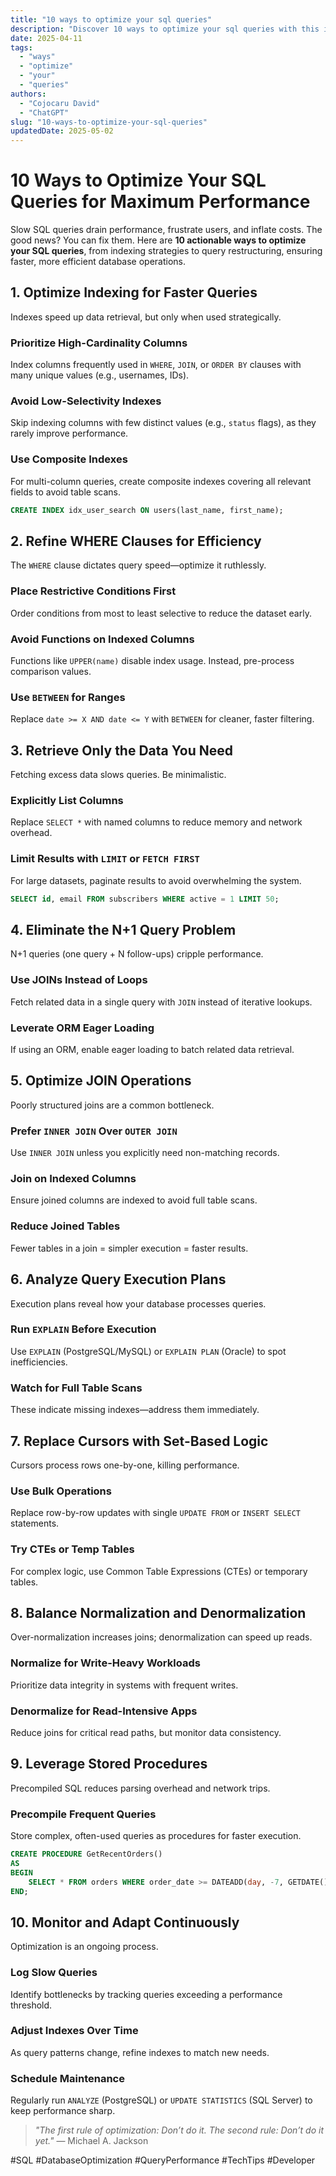 ```yaml
---
title: "10 ways to optimize your sql queries"
description: "Discover 10 ways to optimize your sql queries with this in-depth guide, providing actionable insights and practical tips to boost your knowledge and results."
date: 2025-04-11
tags:
  - "ways"
  - "optimize"
  - "your"
  - "queries"
authors:
  - "Cojocaru David"
  - "ChatGPT"
slug: "10-ways-to-optimize-your-sql-queries"
updatedDate: 2025-05-02
---
```


# 10 Ways to Optimize Your SQL Queries for Maximum Performance  

Slow SQL queries drain performance, frustrate users, and inflate costs. The good news? You can fix them. Here are **10 actionable ways to optimize your SQL queries**, from indexing strategies to query restructuring, ensuring faster, more efficient database operations.  

## 1. Optimize Indexing for Faster Queries  

Indexes speed up data retrieval, but only when used strategically.  

### Prioritize High-Cardinality Columns  
Index columns frequently used in `WHERE`, `JOIN`, or `ORDER BY` clauses with many unique values (e.g., usernames, IDs).  

### Avoid Low-Selectivity Indexes  
Skip indexing columns with few distinct values (e.g., `status` flags), as they rarely improve performance.  

### Use Composite Indexes  
For multi-column queries, create composite indexes covering all relevant fields to avoid table scans.  

```sql  
CREATE INDEX idx_user_search ON users(last_name, first_name);  
```  

## 2. Refine WHERE Clauses for Efficiency  

The `WHERE` clause dictates query speed—optimize it ruthlessly.  

### Place Restrictive Conditions First  
Order conditions from most to least selective to reduce the dataset early.  

### Avoid Functions on Indexed Columns  
Functions like `UPPER(name)` disable index usage. Instead, pre-process comparison values.  

### Use `BETWEEN` for Ranges  
Replace `date >= X AND date <= Y` with `BETWEEN` for cleaner, faster filtering.  

## 3. Retrieve Only the Data You Need  

Fetching excess data slows queries. Be minimalistic.  

### Explicitly List Columns  
Replace `SELECT *` with named columns to reduce memory and network overhead.  

### Limit Results with `LIMIT` or `FETCH FIRST`  
For large datasets, paginate results to avoid overwhelming the system.  

```sql  
SELECT id, email FROM subscribers WHERE active = 1 LIMIT 50;  
```  

## 4. Eliminate the N+1 Query Problem  

N+1 queries (one query + N follow-ups) cripple performance.  

### Use JOINs Instead of Loops  
Fetch related data in a single query with `JOIN` instead of iterative lookups.  

### Leverate ORM Eager Loading  
If using an ORM, enable eager loading to batch related data retrieval.  

## 5. Optimize JOIN Operations  

Poorly structured joins are a common bottleneck.  

### Prefer `INNER JOIN` Over `OUTER JOIN`  
Use `INNER JOIN` unless you explicitly need non-matching records.  

### Join on Indexed Columns  
Ensure joined columns are indexed to avoid full table scans.  

### Reduce Joined Tables  
Fewer tables in a join = simpler execution = faster results.  

## 6. Analyze Query Execution Plans  

Execution plans reveal how your database processes queries.  

### Run `EXPLAIN` Before Execution  
Use `EXPLAIN` (PostgreSQL/MySQL) or `EXPLAIN PLAN` (Oracle) to spot inefficiencies.  

### Watch for Full Table Scans  
These indicate missing indexes—address them immediately.  

## 7. Replace Cursors with Set-Based Logic  

Cursors process rows one-by-one, killing performance.  

### Use Bulk Operations  
Replace row-by-row updates with single `UPDATE FROM` or `INSERT SELECT` statements.  

### Try CTEs or Temp Tables  
For complex logic, use Common Table Expressions (CTEs) or temporary tables.  

## 8. Balance Normalization and Denormalization  

Over-normalization increases joins; denormalization can speed up reads.  

### Normalize for Write-Heavy Workloads  
Prioritize data integrity in systems with frequent writes.  

### Denormalize for Read-Intensive Apps  
Reduce joins for critical read paths, but monitor data consistency.  

## 9. Leverage Stored Procedures  

Precompiled SQL reduces parsing overhead and network trips.  

### Precompile Frequent Queries  
Store complex, often-used queries as procedures for faster execution.  

```sql  
CREATE PROCEDURE GetRecentOrders()  
AS  
BEGIN  
    SELECT * FROM orders WHERE order_date >= DATEADD(day, -7, GETDATE());  
END;  
```  

## 10. Monitor and Adapt Continuously  

Optimization is an ongoing process.  

### Log Slow Queries  
Identify bottlenecks by tracking queries exceeding a performance threshold.  

### Adjust Indexes Over Time  
As query patterns change, refine indexes to match new needs.  

### Schedule Maintenance  
Regularly run `ANALYZE` (PostgreSQL) or `UPDATE STATISTICS` (SQL Server) to keep performance sharp.  

> _"The first rule of optimization: Don’t do it. The second rule: Don’t do it yet."_ — Michael A. Jackson  

#SQL #DatabaseOptimization #QueryPerformance #TechTips #Developer